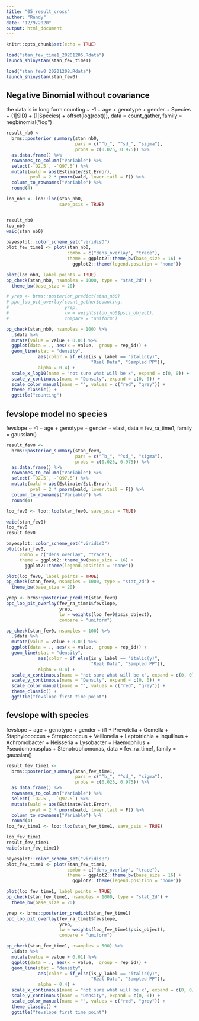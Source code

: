 ---
title: "05_result_cross"
author: "Randy"
date: "12/9/2020"
output: html_document
---

```{r setup, include=FALSE}
knitr::opts_chunk$set(echo = TRUE)
```


```{r}
load("stan_fev_time1_20201205.Rdata")
launch_shinystan(stan_fev_time1)

load("stan_fev0_20201208.Rdata")
launch_shinystan(stan_fev0)
```


## Negative Binomial without covariance
the data is in long form
counting ~ -1  + age + genotype + gender + Species + 
           (1|SID) + (1|Species) + offset(log(root))),
      data = count_gather,
      family = negbinomial("log")
```{r}
result_nb0 <-
  brms::posterior_summary(stan_nb0, 
                          pars = c("^b_", "^sd_", "sigma"), 
                          probs = c(0.025, 0.975)) %>%
  as.data.frame() %>%
  rownames_to_column("Variable") %>%
  select(-`Q2.5`, -`Q97.5`) %>%
  mutate(wald = abs(Estimate/Est.Error),
         pval = 2 * pnorm(wald, lower.tail = F)) %>%
  column_to_rownames("Variable") %>%
  round(4)

loo_nb0 <- loo::loo(stan_nb0, 
                    save_psis = TRUE)


result_nb0
loo_nb0
waic(stan_nb0)
```

```{r fig.height=10, fig.width=6}
bayesplot::color_scheme_set("viridisD")
plot_fev_time1 <- plot(stan_nb0, 
                       combo = c("dens_overlay", "trace"),
                       theme = ggplot2::theme_bw(base_size = 16) +
                         ggplot2::theme(legend.position = "none"))
```


```{r}
plot(loo_nb0, label_points = TRUE)
pp_check(stan_nb0, nsamples = 1000, type = "stat_2d") + 
  theme_bw(base_size = 20)

# yrep <- brms::posterior_predict(stan_nb0)
# ppc_loo_pit_overlay(count_gather$counting, 
#                     yrep, 
#                     lw = weights(loo_nb0$psis_object), 
#                     compare = "uniform")

pp_check(stan_nb0, nsamples = 100) %>% 
  .$data %>% 
  mutate(value = value + 0.01) %>%
  ggplot(data = ., aes(x = value,  group = rep_id)) +
  geom_line(stat = "density",
            aes(color = if_else(is_y_label == "italic(y)",
                                "Real Data", "Sampled PP")),
            alpha = 0.4) +
  scale_x_log10(name = "not sure what will be x", expand = c(0, 0)) +
  scale_y_continuous(name = "Density", expand = c(0, 0)) +
  scale_color_manual(name = "", values = c("red", "grey")) + 
  theme_classic() +
  ggtitle("counting")
```




## fevslope model no species
fevslope ~ -1 + age + genotype + gender + elast,
      data = fev_ra_time1,
      family = gaussian()
```{r}
result_fev0 <-
  brms::posterior_summary(stan_fev0, 
                          pars = c("^b_", "^sd_", "sigma"), 
                          probs = c(0.025, 0.975)) %>%
  as.data.frame() %>%
  rownames_to_column("Variable") %>%
  select(-`Q2.5`, -`Q97.5`) %>%
  mutate(wald = abs(Estimate/Est.Error),
         pval = 2 * pnorm(wald, lower.tail = F)) %>%
  column_to_rownames("Variable") %>%
  round(4)

loo_fev0 <- loo::loo(stan_fev0, save_psis = TRUE)

waic(stan_fev0)
loo_fev0
result_fev0
```


```{r fig.height=10, fig.width=6}
bayesplot::color_scheme_set("viridisD")
plot(stan_fev0, 
     combo = c("dens_overlay", "trace"),
     theme = ggplot2::theme_bw(base_size = 16) +
       ggplot2::theme(legend.position = "none"))
```


```{r}
plot(loo_fev0, label_points = TRUE)
pp_check(stan_fev0, nsamples = 1000, type = "stat_2d") + 
  theme_bw(base_size = 20)

yrep <- brms::posterior_predict(stan_fev0)
ppc_loo_pit_overlay(fev_ra_time1$fevslope, 
                    yrep, 
                    lw = weights(loo_fev0$psis_object), 
                    compare = "uniform")

pp_check(stan_fev0, nsamples = 100) %>% 
  .$data %>% 
  mutate(value = value + 0.01) %>%
  ggplot(data = ., aes(x = value,  group = rep_id)) +
  geom_line(stat = "density",
            aes(color = if_else(is_y_label == "italic(y)",
                                "Real Data", "Sampled PP")),
            alpha = 0.4) +
  scale_x_continuous(name = "not sure what will be x", expand = c(0, 0)) +
  scale_y_continuous(name = "Density", expand = c(0, 0)) +
  scale_color_manual(name = "", values = c("red", "grey")) + 
  theme_classic() +
  ggtitle("fevslope first time point")
```



## fevslope with species
fevslope ~ age + genotype + gender + il1 +
         Prevotella + Gemella + Staphylococcus + 
         Streptococcus + Veillonella + Leptotrichia + Inquilinus +
         Achromobacter + Neisseria + Lysobacter + 
         Haemophilus + Pseudomonasplus + Stenotrophomonas,
      data = fev_ra_time1,
      family = gaussian()
```{r}
result_fev_time1 <-
  brms::posterior_summary(stan_fev_time1, 
                          pars = c("^b_", "^sd_", "sigma"), 
                          probs = c(0.025, 0.975)) %>%
  as.data.frame() %>%
  rownames_to_column("Variable") %>%
  select(-`Q2.5`, -`Q97.5`) %>%
  mutate(wald = abs(Estimate/Est.Error),
         pval = 2 * pnorm(wald, lower.tail = F)) %>%
  column_to_rownames("Variable") %>%
  round(4)
loo_fev_time1 <- loo::loo(stan_fev_time1, save_psis = TRUE)

loo_fev_time1
result_fev_time1
waic(stan_fev_time1)
```



```{r fig.height=10, fig.width=6}
bayesplot::color_scheme_set("viridisB")
plot_fev_time1 <- plot(stan_fev_time1, 
                       combo = c("dens_overlay", "trace"),
                       theme = ggplot2::theme_bw(base_size = 16) +
                         ggplot2::theme(legend.position = "none"))
```


```{r}
plot(loo_fev_time1, label_points = TRUE)
pp_check(stan_fev_time1, nsamples = 1000, type = "stat_2d") + 
  theme_bw(base_size = 20)

yrep <- brms::posterior_predict(stan_fev_time1)
ppc_loo_pit_overlay(fev_ra_time1$fevslope, 
                    yrep, 
                    lw = weights(loo_fev_time1$psis_object), 
                    compare = "uniform")

pp_check(stan_fev_time1, nsamples = 500) %>% 
  .$data %>% 
  mutate(value = value + 0.01) %>%
  ggplot(data = ., aes(x = value,  group = rep_id)) +
  geom_line(stat = "density",
            aes(color = if_else(is_y_label == "italic(y)",
                                "Real Data", "Sampled PP")),
            alpha = 0.4) +
  scale_x_continuous(name = "not sure what will be x", expand = c(0, 0)) +
  scale_y_continuous(name = "Density", expand = c(0, 0)) +
  scale_color_manual(name = "", values = c("red", "grey")) + 
  theme_classic() +
  ggtitle("fevslope first time point")
```






